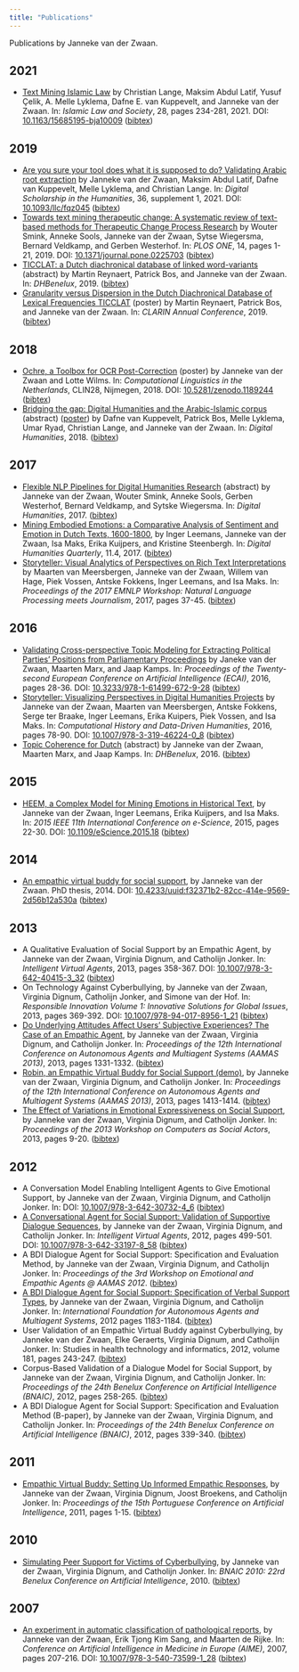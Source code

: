```yaml
---
title: "Publications"
---
```


Publications by Janneke van der Zwaan.

## 2021

* [Text Mining Islamic Law](https://brill.com/view/journals/ils/28/3/article-p234_234.xml)
by Christian Lange, Maksim Abdul Latif, Yusuf Çelik, A. Melle Lyklema, Dafne E. van Kuppevelt, and Janneke van der Zwaan.
In: _Islamic Law and Society_, 28, pages 234-281, 2021.
DOI: [10.1163/15685195-bja10009](https://brill.com/view/journals/ils/28/3/article-p234_234.xml)
([bibtex](https://raw.githubusercontent.com/jvdzwaan/jvdzwaan.github.io/master/bib/lange_et_al_2021.bib.txt))

## 2019

* [Are you sure your tool does what it is supposed to do? Validating Arabic root extraction](https://academic.oup.com/dsh/advance-article/doi/10.1093/llc/fqz045/5545478)
by Janneke van der Zwaan,  Maksim Abdul Latif,  Dafne van Kuppevelt,  Melle Lyklema, and Christian Lange.
In: _Digital Scholarship in the Humanities_, 36, supplement 1, 2021.
DOI: [10.1093/llc/fqz045](https://academic.oup.com/dsh/advance-article/doi/10.1093/llc/fqz045/5545478)
([bibtex](https://raw.githubusercontent.com/jvdzwaan/jvdzwaan.github.io/master/bib/van_der_zwaan_dsh_2019.bib.txt))
* [Towards text mining therapeutic change: A systematic review of text-based methods for Therapeutic Change Process Research](https://journals.plos.org/plosone/article?id=10.1371/journal.pone.0225703)
by Wouter Smink, Anneke Sools, Janneke van der Zwaan, Sytse Wiegersma, Bernard Veldkamp, and Gerben Westerhof.
In: _PLOS ONE_, 14, pages 1-21, 2019.
DOI: [10.1371/journal.pone.0225703](https://doi.org/10.1371/journal.pone.0225703)
([bibtex](https://raw.githubusercontent.com/jvdzwaan/jvdzwaan.github.io/master/bib/smink_et_al_2019.bib.txt))
* [TICCLAT: a Dutch diachronical database of linked word-variants](jvdzwaan.github.io/pdf/DH_Benelux_2019_paper_46.pdf) (abstract)
by Martin Reynaert, Patrick Bos, and Janneke van der Zwaan.
In: _DHBenelux_, 2019.
([bibtex](https://raw.githubusercontent.com/jvdzwaan/jvdzwaan.github.io/master/bib/reynaert_dhbenelux_2019.bib.txt))
* [Granularity versus Dispersion in the Dutch Diachronical Database of Lexical Frequencies TICCLAT](jvdzwaan.github.io/pdf/Reynaert_CLARIN_2019.pdf) (poster)
by Martin Reynaert, Patrick Bos, and Janneke van der Zwaan.
In: _CLARIN Annual Conference_, 2019.
([bibtex](https://raw.githubusercontent.com/jvdzwaan/jvdzwaan.github.io/master/bib/reynaert_clarin_2019.bib.txt))

## 2018

* [Ochre, a Toolbox for OCR Post-Correction](https://doi.org/10.5281/zenodo.1189244) (poster)
by Janneke van der Zwaan and Lotte Wilms.
In: _Computational Linguistics in the Netherlands_, CLIN28, Nijmegen, 2018.
DOI: [10.5281/zenodo.1189244](https://doi.org/10.5281/zenodo.1189244)
([bibtex](https://raw.githubusercontent.com/jvdzwaan/jvdzwaan.github.io/master/bib/zwaan_ochre_2018.bib.txt))
* [Bridging the gap: Digital Humanities and the Arabic-Islamic corpus](https://dh2018.adho.org/en/bridging-the-gap-digital-humanities-and-the-arabic-islamic-corpus/) (abstract) ([poster](https://doi.org/10.5281/zenodo.1299523))
by Dafne van Kuppevelt, Patrick Bos, Melle Lyklema, Umar Ryad, Christian Lange, and Janneke van der Zwaan.
In: _Digital Humanities_, 2018.
([bibtex](https://raw.githubusercontent.com/jvdzwaan/jvdzwaan.github.io/master/bib/van_kuppevelt_bridging_2018.bib.txt))

## 2017

* [Flexible NLP Pipelines for Digital Humanities Research](https://dh2017.adho.org/abstracts/215/215.pdf) (abstract)
by Janneke van der Zwaan, Wouter Smink, Anneke Sools, Gerben Westerhof, Bernard Veldkamp, and Sytske Wiegersma.
In: _Digital Humanities_, 2017.
([bibtex](https://raw.githubusercontent.com/jvdzwaan/jvdzwaan.github.io/master/bib/zwaan_dh_2017.bib.txt))
* [Mining Embodied Emotions: a Comparative Analysis of Sentiment and Emotion in Dutch Texts, 1600-1800](www.digitalhumanities.org/dhq/vol/11/4/000343/000343.html),
by Inger Leemans, Janneke van der Zwaan, Isa Maks, Erika Kuijpers, and Kristine Steenbergh.
In: _Digital Humanities Quarterly_, 11.4, 2017.
([bibtex](https://raw.githubusercontent.com/jvdzwaan/jvdzwaan.github.io/master/bib/leemans_mining_2017.bib.txt))
* [Storyteller: Visual Analytics of Perspectives on Rich Text Interpretations](http://www.aclweb.org/anthology/W17-4207)
by Maarten van Meersbergen, Janneke van der Zwaan, Willem van Hage, Piek Vossen, Antske Fokkens, Inger Leemans, and Isa Maks.
In: _Proceedings of the 2017 EMNLP Workshop: Natural Language Processing meets Journalism_, 2017, pages 37-45.
([bibtex](https://raw.githubusercontent.com/jvdzwaan/jvdzwaan.github.io/master/bib/meersbergen_storyteller_2017.bib.txt))

## 2016

* [Validating Cross-perspective Topic Modeling for Extracting Political Parties' Positions from Parliamentary Proceedings](jvdzwaan.github.io/pdf/van_der_zwaan_validating_2016.pdf)
by Janeke van der Zwaan, Maarten Marx, and Jaap Kamps.
In: _Proceedings of the Twenty-second European Conference on Artificial Intelligence (ECAI)_, 2016, pages 28-36.
DOI: [10.3233/978-1-61499-672-9-28](https://doi.org/10.3233/978-1-61499-672-9-28)
([bibtex](https://raw.githubusercontent.com/jvdzwaan/jvdzwaan.github.io/master/bib/van_der_zwaan_validating_2016.bib.txt))
* [Storyteller: Visualizing Perspectives in Digital Humanities Projects](jvdzwaan.github.io/pdf/zwaan_storyteller_2016.pdf)
by Janneke van der Zwaan, Maarten van Meersbergen, Antske Fokkens, Serge ter Braake, Inger Leemans, Erika Kuipers, Piek Vossen, and Isa Maks.
In: _Computational History and Data-Driven Humanities_, 2016, pages 78-90.
DOI: [10.1007/978-3-319-46224-0_8](https://doi.org/10.1007/978-3-319-46224-0_8)
([bibtex](https://raw.githubusercontent.com/jvdzwaan/jvdzwaan.github.io/master/bib/zwaan_storyteller_2016.bib.txt))
* [Topic Coherence for Dutch](jvdzwaan.github.io/pdf/zwaan_dhbenelux_2016.pdf) (abstract)
by Janneke van der Zwaan, Maarten Marx, and Jaap Kamps.
In: _DHBenelux_, 2016.
([bibtex](https://raw.githubusercontent.com/jvdzwaan/jvdzwaan.github.io/master/bib/zwaan_dhbenelux_2016.bib.txt))

## 2015

* [HEEM, a Complex Model for Mining Emotions in Historical Text](jvdzwaan.github.io/pdf/van_der_zwaan_heem_2015.pdf),
by Janneke van der Zwaan, Inger Leemans, Erika Kuijpers, and Isa Maks.
In: _2015 IEEE 11th International Conference on e-Science_, 2015, pages 22-30.
DOI: [10.1109/eScience.2015.18](https://doi.org/10.1109/eScience.2015.18)
([bibtex](https://raw.githubusercontent.com/jvdzwaan/jvdzwaan.github.io/master/bib/van_der_zwaan_heem_2015.bib.txt))

## 2014

* [An empathic virtual buddy for social support](https://www.narcis.nl/publication/RecordID/oai:tudelft.nl:uuid%3Af32371b2-82cc-414e-9569-2d56b12a530a),
by Janneke van der Zwaan. PhD thesis, 2014.
DOI: [10.4233/uuid:f32371b2-82cc-414e-9569-2d56b12a530a](https://doi.org/10.4233/uuid:f32371b2-82cc-414e-9569-2d56b12a530a)
([bibtex](https://raw.githubusercontent.com/jvdzwaan/jvdzwaan.github.io/master/bib/zwaan_phd_thesis_2014.bib.txt))

## 2013

* A Qualitative Evaluation of Social Support by an Empathic Agent,
by Janneke van der Zwaan, Virginia Dignum, and Catholijn Jonker.
In: _Intelligent Virtual Agents_, 2013, pages 358-367.
DOI: [10.1007/978-3-642-40415-3_32](https://doi.org/10.1007/978-3-642-40415-3_32)
([bibtex](https://raw.githubusercontent.com/jvdzwaan/jvdzwaan.github.io/master/bib/zwaan_2013_iva.bib.txt))
* On Technology Against Cyberbullying,
by Janneke van der Zwaan, Virginia Dignum, Catholijn Jonker, and Simone van der Hof.
In: _Responsible Innovation Volume 1: Innovative Solutions for Global Issues_, 2013, pages 369-392.
DOI: [10.1007/978-94-017-8956-1_21](https://doi.org/10.1007/978-94-017-8956-1_21)
([bibtex](https://raw.githubusercontent.com/jvdzwaan/jvdzwaan.github.io/master/bib/zwaan_2013_ribook.bib.txt))
* [Do Underlying Attitudes Affect Users' Subjective Experiences? The Case of an Empathic Agent](http://www.ifaamas.org/Proceedings/aamas2013/docs/p1331.pdf),
by Janneke van der Zwaan, Virginia Dignum, and Catholijn Jonker.
In: _Proceedings of the 12th International Conference on Autonomous Agents and Multiagent Systems (AAMAS 2013)_, 2013, pages 1331-1332.
([bibtex](https://raw.githubusercontent.com/jvdzwaan/jvdzwaan.github.io/master/bib/zwaan_2013_aamas.bib.txt))
* [Robin, an Empathic Virtual Buddy for Social Support (demo)](http://www.aamas-conference.org/Proceedings/aamas2013/docs/p1413.pdf),
by Janneke van der Zwaan, Virginia Dignum, and Catholijn Jonker.
In: _Proceedings of the 12th International Conference on Autonomous Agents and Multiagent Systems (AAMAS 2013)_, 2013, pages 1413-1414.
([bibtex](https://raw.githubusercontent.com/jvdzwaan/jvdzwaan.github.io/master/bib/zwaan_2013_aamas_demo.bib.txt))
* [The Effect of Variations in Emotional Expressiveness on Social Support](jvdzwaan.github.io/pdf/Zwaan_et_al_effect_of_emotional_expressiveness.pdf),
by Janneke van der Zwaan, Virginia Dignum, and Catholijn Jonker.
In: _Proceedings of the 2013 Workshop on Computers as Social Actors_, 2013, pages 9-20.
([bibtex](https://raw.githubusercontent.com/jvdzwaan/jvdzwaan.github.io/master/bib/zwaan_2013_casa.bib.txt))

## 2012

* A Conversation Model Enabling Intelligent Agents to Give Emotional Support,
by Janneke van der Zwaan, Virginia Dignum, and Catholijn Jonker.
In:
DOI: [10.1007/978-3-642-30732-4_6](https://doi.org/10.1007/978-3-642-30732-4_6)
([bibtex](https://raw.githubusercontent.com/jvdzwaan/jvdzwaan.github.io/master/bib/Zwaan_IEA_2012.bib.txt))
* [A Conversational Agent for Social Support: Validation of Supportive Dialogue Sequences](http://www.mmi.tudelft.nl/~catholijn/publications/sites/default/files/Zwaan_Conversational%20agent%202012.pdf),
by Janneke van der Zwaan, Virginia Dignum, and Catholijn Jonker.
In: _Intelligent Virtual Agents_, 2012, pages 499-501.
DOI: [10.1007/978-3-642-33197-8_58](http://dx.doi.org/10.1007/978-3-642-33197-8_58)
([bibtex](https://raw.githubusercontent.com/jvdzwaan/jvdzwaan.github.io/master/bib/zwaan_2012_IVA.bib.txt))
* A BDI Dialogue Agent for Social Support: Specification and Evaluation Method,
by Janneke van der Zwaan, Virginia Dignum, and Catholijn Jonker.
In: _Proceedings of the 3rd Workshop on Emotional and Empathic Agents @ AAMAS 2012_.
([bibtex](https://raw.githubusercontent.com/jvdzwaan/jvdzwaan.github.io/master/bib/zwaan_2012_eea_at_aamas.bib.txt))
* [A BDI Dialogue Agent for Social Support: Specification of Verbal Support Types](https://ii.tudelft.nl/sites/default/files/Zwaan_BDI%20dialogue%20Specificaton%202012.pdf),
by Janneke van der Zwaan, Virginia Dignum, and Catholijn Jonker.
In: _International Foundation for Autonomous Agents and Multiagent Systems_, 2012 pages 1183-1184.
([bibtex](https://raw.githubusercontent.com/jvdzwaan/jvdzwaan.github.io/master/bib/Zwaan_2012_aamas_ext_abs.bib.txt))
* User Validation of an Empathic Virtual Buddy against Cyberbullying,
by Janneke van der Zwaan, Elke Geraerts, Virginia Dignum, and Catholijn Jonker.
In: Studies in health technology and informatics, 2012, volume 181, pages 243-247.
([bibtex](https://raw.githubusercontent.com/jvdzwaan/jvdzwaan.github.io/master/bib/zwaan_2012_cyber17.bib.txt))
* Corpus-Based Validation of a Dialogue Model for Social Support,
by Janneke van der Zwaan, Virginia Dignum, and Catholijn Jonker.
In: _Proceedings of the 24th Benelux Conference on Artificial Intelligence (BNAIC)_, 2012, pages 258-265.
([bibtex](https://raw.githubusercontent.com/jvdzwaan/jvdzwaan.github.io/master/bib/zwaan_2012_bnaic.bib.txt))
* A BDI Dialogue Agent for Social Support: Specification and Evaluation Method (B-paper),
by Janneke van der Zwaan, Virginia Dignum, and Catholijn Jonker.
In: _Proceedings of the 24th Benelux Conference on Artificial Intelligence (BNAIC)_, 2012, pages 339-340.
([bibtex](https://raw.githubusercontent.com/jvdzwaan/jvdzwaan.github.io/master/bib/zwaan_2012_bnaic_b.bib.txt))

## 2011

* [Empathic Virtual Buddy: Setting Up Informed Empathic Responses](http://citeseerx.ist.psu.edu/viewdoc/download?doi=10.1.1.713.7126&rep=rep1&type=pdf),
by Janneke van der Zwaan, Virginia Dignum, Joost Broekens, and Catholijn Jonker.
In: _Proceedings of the 15th Portuguese Conference on Artificial Intelligence_, 2011, pages 1-15.
([bibtex](https://raw.githubusercontent.com/jvdzwaan/jvdzwaan.github.io/master/bib/zwaan2011.bib.txt))

## 2010

* [Simulating Peer Support for Victims of Cyberbullying](http://citeseerx.ist.psu.edu/viewdoc/download?doi=10.1.1.724.2423&rep=rep1&type=pdf),
by Janneke van der Zwaan, Virginia Dignum, and Catholijn Jonker.
In: _BNAIC 2010: 22rd Benelux Conference on Artificial Intelligence_, 2010.
([bibtex](https://raw.githubusercontent.com/jvdzwaan/jvdzwaan.github.io/master/bib/zwaan_bnaic_2010.bib.txt))

## 2007

* [An experiment in automatic classification of pathological reports](https://ifarm.nl/erikt/papers/aime2007.pdf),
by Janneke van der Zwaan, Erik Tjong Kim Sang, and Maarten de Rijke.
In: _Conference on Artificial Intelligence in Medicine in Europe (AIME)_, 2007, pages 207-216.
DOI: [10.1007/978-3-540-73599-1_28](https://doi.org/10.1007/978-3-540-73599-1_28)
([bibtex](https://raw.githubusercontent.com/jvdzwaan/jvdzwaan.github.io/master/bib/zwaan_2007_aime.bib.txt))
